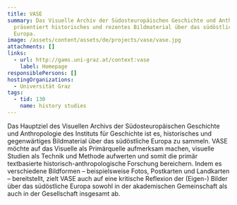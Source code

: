 ```yaml
---
title: VASE
summary: Das Visuelle Archiv der Südosteuropäischen Geschichte und Anthropologie
  präsentiert historisches und rezentes Bildmaterial über das südöstliche
  Europa.
image: /assets/content/assets/de/projects/vase/vase.jpg
attachments: []
links:
  - url: http://gams.uni-graz.at/context:vase
    label: Homepage
responsiblePersons: []
hostingOrganizations:
  - Universität Graz
tags:
  - tid: 130
    name: history studies
---
```

Das Hauptziel des Visuellen Archivs der Südosteuropäischen Geschichte und Anthropologie des Instituts für Geschichte ist es, historisches und gegenwärtiges Bildmaterial über das südöstliche Europa zu sammeln. VASE möchte auf das Visuelle als Primärquelle aufmerksam machen, visuelle Studien als Technik und Methode aufwerten und somit die primär textbasierte historisch-anthropologische Forschung bereichern. Indem es verschiedene Bildformen – beispielsweise Fotos, Postkarten und Landkarten – bereitstellt, zielt VASE auch auf eine kritische Reflexion der (Eigen-) Bilder über das südöstliche Europa sowohl in der akademischen Gemeinschaft als auch in der Gesellschaft insgesamt ab.
